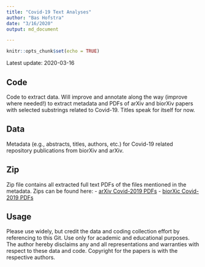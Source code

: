 ```yaml
---
title: "Covid-19 Text Analyses"
author: "Bas Hofstra"
date: "3/16/2020"
output: md_document

---
```


```r
knitr::opts_chunk$set(echo = TRUE)
```

Latest update: 2020-03-16

## Code
Code to extract data. Will improve and annotate along the way (improve where needed!) to extract metadata and PDFs of arXiv and biorXiv papers with selected substrings related to Covid-19. Titles speak for itself for now.

## Data
Metadata (e.g., abstracts, titles, authors, etc.) for Covid-19 related repository publications from biorXiv and arXiv.

## Zip
Zip file contains all extracted full text PDFs of the files mentioned in the metadata. Zips can be found here:
- [arXiv Covid-2019 PDFs](https://stanford.box.com/v/biorxiv-covid-19-20200316)
- [biorXic Covid-2019 PDFs](https://stanford.box.com/v/arxiv-covid-19-20200316)


## Usage
Please use widely, but credit the data and coding collection effort by referencing to this Git. Use only for academic and educational purposes. The author hereby disclaims any and all representations and warranties with respect to these data and code. Copyright for the papers is with the respective authors.